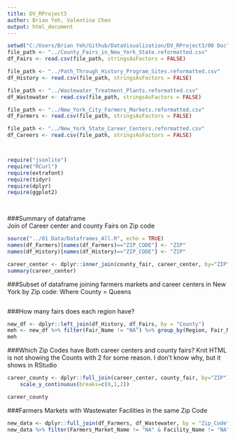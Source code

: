 ```yaml
---
title: DV_RProject3
author: Brian Yeh, Valentina Chen
output: html_document
---
```


```r
setwd("C:/Users/Brian Yeh/Github/DataVisualization/DV_RProject3/00 Doc")
file_path <- "../County_Fairs_in_New_York_State.reformatted.csv"
df_Fairs <- read.csv(file_path, stringsAsFactors = FALSE)

file_path <- "../Path_Through_History_Program_Sites.reformatted.csv"
df_History <- read.csv(file_path, stringsAsFactors = FALSE)

file_path <- "../Wastewater_Treatment_Plants.reformatted.csv"
df_Wastewater <- read.csv(file_path, stringsAsFactors = FALSE)

file_path <- "../New_York_City_Farmers_Markets.reformatted.csv"
df_Farmers <- read.csv(file_path, stringsAsFactors = FALSE)

file_path <- "../New_York_State_Career_Centers.reformatted.csv"
df_Careers <- read.csv(file_path, stringsAsFactors = FALSE)



require("jsonlite")
require("RCurl")
require(extrafont) 
require(tidyr)
require(dplyr)
require(ggplot2)

  
```

###Summary of dataframe  
Join of Career center and county Fairs on Zip code
```r
source("../01 Data/Dataframes_All.R", echo = TRUE)
names(df_Farmers)[names(df_Farmers)=="ZIP_CODE"] <- "ZIP"
names(df_History)[names(df_History)=="ZIP_CODE"] <- "ZIP"

career_center <- dplyr::inner_join(county_fair, career_center, by="ZIP")
summary(career_center)

```
  
###Subset of dataframe joining farmers markets and career centers in New York by Zip code: Where County = Queens
```r


```
  
###How many fairs does each region have?
```r

new_df <- dplyr::left_join(df_History, df_Fairs, by = "County")
meh <- new_df %>% filter(Fair_Name != "NA") %>% group_by(Region, Fair_Name) %>% summarise(count = n()) %>% arrange(Region, Fair_Name, count) %>% ggplot(., aes(x = Region, y = count, color = Fair_Name, fill = Fair_Name)) + geom_bar(Position = "dodge", stat = "identity")+ theme(axis.text.x = element_text(angle = 90, hjust = 1), legend.position = "right") 
meh

```

###Which Zip Codes have Both career centers and county fairs? 
Knit HTML is not showing the Counts with 2 for some reason. I don't know why, but it shows in RStudio
```r

career_county <- dplyr::full_join(career_center, county_fair, by="ZIP") %>% group_by(ZIP) %>% summarise(count = n()) %>% ggplot(aes(x = ZIP, y = count)) + geom_point(stat="identity") +
    scale_y_continuous(breaks=c(0,1,2))

career_county


```

###Farmers Markets with Wastewater Facilities in the same Zip Code
```r
new_data <- dplyr::full_join(df_Farmers, df_Wastewater, by = "Zip_Code")
new_data %>% filter(Farmers_Market_Name != "NA" & Facility_Name != "NA" & Zip_Code != "NA") %>% group_by(Zip_Code, Farmers_Market_Name, Facility_Name) %>% summarise(count = n()) %>% arrange(Zip_Code, Farmers_Market_Name, Facility_Name, count) %>% ggplot(., aes(x = Farmers_Market_Name, y = count, fill = Facility_Name)) + geom_bar(Position = "dodge", stat = "identity")+ theme(axis.text.x = element_text(angle = 90, hjust = 1), legend.position = "right")

```

